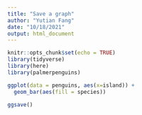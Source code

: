 ```yaml
---
title: "Save a graph"
author: "Yutian Fang"
date: "10/18/2021"
output: html_document
---
```


```r
knitr::opts_chunk$set(echo = TRUE)
library(tidyverse)
library(here)
library(palmerpenguins)
```

```r
ggplot(data = penguins, aes(x=island)) +
  geom_bar(aes(fill = species))
```
```r
ggsave()
```

